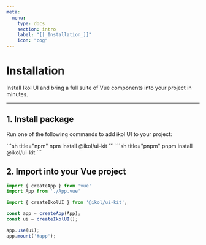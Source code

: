 ```yaml
---
meta:
  menu:
    type: docs
    section: intro
    label: "[[_Installation_]]"
    icon: "cog"
---
```



# Installation

Install Ikol UI and bring a full suite of Vue components into your project in minutes.

---

## 1. Install package

Run one of the following commands to add ikol UI to your project:

<CodeBlock>
```sh title="npm"
npm install @ikol/ui-kit
```
```sh title="pnpm"
pnpm install @ikol/ui-kit
```
</CodeBlock>

## 2. Import into your Vue project

```js title="app.ts"
import { createApp } from 'vue'
import App from './App.vue'

import { createIkolUI } from '@ikol/ui-kit';

const app = createApp(App);
const ui = createIkolUI();

app.use(ui);
app.mount('#app');
```
